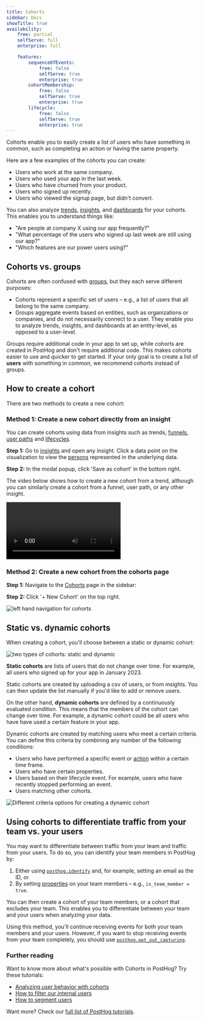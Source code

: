```yaml
---
title: Cohorts
sidebar: Docs
showTitle: true
availability:
    free: partial
    selfServe: full
    enterprise: full

    features:
        sequenceOfEvents:
            free: false
            selfServe: true
            enterprise: true
        cohortMembership:
            free: false
            selfServe: true
            enterprise: true
        lifecycle:
            free: false
            selfServe: true
            enterprise: true
---
```


Cohorts enable you to easily create a list of users who have something in common, such as completing an action or having the same property.

Here are a few examples of the cohorts you can create:

- Users who work at the same company.
- Users who used your app in the last week.
- Users who have churned from your product.
- Users who signed up recently.
- Users who viewed the signup page, but didn't convert.

You can also analyze [trends](docs/product-analytics/trends), [insights](docs/product-analytics/insights), and [dashboards](/docs/product-analytics/dashboards) for your cohorts. This enables you to understand things like:

- "Are people at company X using our app frequently?"
- "What percentage of the users who signed up last week are still using our app?"
- "Which features are our power users using?"

## Cohorts vs. groups

Cohorts are often confused with [groups](/docs/data/groups), but they each serve different purposes:

- Cohorts represent a specific set of users – e.g., a list of users that all belong to the same company.
- Groups aggregate events based on entities, such as organizations or companies, and do not necessarily connect to a user. They enable you to analyze trends, insights, and dashboards at an entity-level, as opposed to a user-level.
 
Groups require additional code in your app to set up, while cohorts are created in PostHog and don't require additional code. This makes cohorts easier to use and quicker to get started. If your only goal is to create a list of **users** with something in common, we recommend cohorts instead of groups.

## How to create a cohort

There are two methods to create a new cohort:

### Method 1: Create a new cohort directly from an insight

You can create cohorts using data from insights such as trends, [funnels](/product-analytics/funnels), [user paths](/docs/product-analytics/paths) and [lifecycles](/docs/product-analytics/lifecycle).

**Step 1:** Go to [insights](https://app.posthog.com/insights) and open any insight. Click a data point on the visualization to view the [persons](/docs/data/persons) represented in the underlying data.

**Step 2:** In the modal popup, click 'Save as cohort' in the bottom right.

The video below shows how to create a new cohort from a trend, although you can similarly create a cohort from a funnel, user path, or any other insight.

![How to create a cohort from a trend](../../images/features/cohorts/create-cohort-from-trend.mp4)

### Method 2: Create a new cohort from the cohorts page

**Step 1:** Navigate to the [Cohorts](https://app.posthog.com/cohorts) page in the sidebar:

**Step 2:** Click '+ New Cohort' on the top right.

![left hand navigation for cohorts](../../images/features/cohorts/cohorts-page.png)

## Static vs. dynamic cohorts

When creating a cohort, you'll choose between a static or dynamic cohort:

![two types of cohorts: static and dynamic](../../images/features/cohorts/static-and-dynamic-cohorts.png)

**Static cohorts** are lists of users that do not change over time. For example, all users who signed up for your app in January 2023. 

Static cohorts are created by uploading a csv of users, or from insights. You can then update the list manually if you'd like to add or remove users.

On the other hand, **dynamic cohorts** are defined by a continuously evaluated condition. This means that the members of the cohort can change over time. For example, a dynamic cohort could be all users who have have used a certain feature in your app.

Dynamic cohorts are created by matching users who meet a certain criteria. You can define this criteria by combining any number of the following conditions:

- Users who have performed a specific event or [action](/docs/user-guides/actions) within a certain time frame.
- Users who have certain properties.
- Users based on their lifecycle event. For example, users who have recently stopped performing an event.
- Users matching other cohorts.

![Different criteria options for creating a dynamic cohort](../../images/features/cohorts/creating-dynamic-cohorts.png)

## Using cohorts to differentiate traffic from your team vs. your users

You may want to differentiate between traffic from your team and traffic from your users. To do so, you can identify your team members in PostHog by:

1. Either using [`posthog.identify`](/docs/getting-started/identify-users) and, for example, setting an email as the ID, or
2. By setting [properties](/docs/getting-started/user-properties) on your team members – e.g., `is_team_member = true`.

You can then create a cohort of your team members, or a cohort that excludes your team. This enables you to differentiate between your team and your users when analyzing your data.

Using this method, you'll continue receiving events for both your team members and your users. However, if you want to stop receiving events from your team completely, you should use [`posthog.opt_out_capturing`](/docs/integrate/client/js#opt-users-out).

### Further reading

Want to know more about what's possible with Cohorts in PostHog? Try these tutorials:

-   [Analyzing user behavior with cohorts](/tutorials/cohorts)
-   [How to filter our internal users](/tutorials/filter-internal-users)
-   [How to segment users](/tutorials/how-to-segment-users)

Want more? Check our [full list of PostHog tutorials](https://posthog.com/tutorials).
